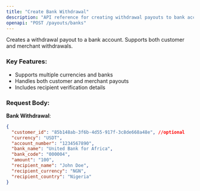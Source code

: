 ```yaml
---
title: "Create Bank Withdrawal"
description: "API reference for creating withdrawal payouts to bank accounts"
openapi: "POST /payouts/banks"
---
```


Creates a withdrawal payout to a bank account. Supports both customer and merchant withdrawals.

### Key Features:

- Supports multiple currencies and banks
- Handles both customer and merchant payouts
- Includes recipient verification details

### Request Body:

**Bank Withdrawal**:

```json
{
  "customer_id": "85b148ab-3f6b-4d55-917f-3c8de668a48e", //optional
  "currency": "USDT",
  "account_number": "1234567890",
  "bank_name": "United Bank for Africa",
  "bank_code": "000004",
  "amount": "100",
  "recipient_name": "John Doe",
  "recipient_currency": "NGN",
  "recipient_country": "Nigeria"
}
```
